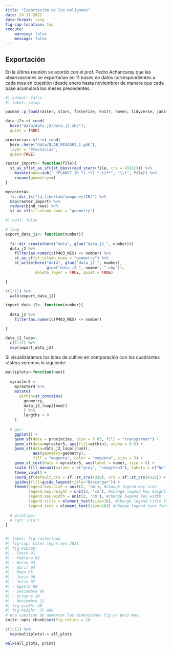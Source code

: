 ```yaml
---
title: "Exportación de los polígonos"
date: 24 11 2022
date-format: long
fig-cap-location: top
execute: 
    warning: false
    message: false
---
```


## Exportación

En la última reunión se acordó con el prof. Pedro Achancaray que las observaciones se exportarían en 11 bases de datos correspondientes a cada mes en cuestión (desde enero hasta noviembre) de manera que cada base acumulará los meses precedentes.

```r
#| output: false
#| label: setup

pacman::p_load(raster, stars, fasterize, knitr, haven, tidyverse, janitor, glue, sf, here, gt, kableExtra, fs, glue)

data_j2<-st_read(
  here("data/data_j2/data_j2.shp"), 
  quiet = TRUE)

provincias<-sf::st_read(
  here::here("data/QLAB_MIDAGRI_1.gdb"), 
  layer = "Provincias", 
  quiet=TRUE)

raster_import<- function(file){
  st_as_sf(st_as_sfc(st_bbox(read_stars(file, crs = 4326)))) %>% 
    mutate(name=sub(".*PLANET_IR *(.*?) *.tif*", "\\1", file)) %>% 
    rename(geometry=x)
}

myraster4<-
  fs::dir_ls("la_libertad/imagenes/IR/") %>% 
  map(raster_import) %>% 
  reduce(bind_rows) %>% 
  st_as_sf(sf_column_name = "geometry")

```

```r
#| eval: false

# loop
export_data_j2<- function(number){
  
  fs::dir_create(here("data", glue("data_j2_", number)))
  data_j2 %>% 
    filter(as.numeric(P403_MES) <= number) %>% 
    st_as_sf(sf_column_name = "geometry") %>% 
    st_write(here("data", glue("data_j2_", number), 
                  glue("data_j2_", number, ".shp")), 
             delete_layer = TRUE, quiet = TRUE) 

}

c(1:11) %>% 
  walk(export_data_j2)

```

```r

import_data_j2<- function(number){
  
  data_j2 %>% 
    filter(as.numeric(P403_MES) <= number)

}

data_j2_loop<- 
  c(1:11) %>% 
  map(import_data_j2)

```

Si visualizáramos los lotes de cultivo en comparación con los cuadrantes rásters veremos lo siguiente:

```r

multiplots<-function(num){
  
  myraster5 <- 
    myraster4 %>% 
    mutate(
      within=st_contains(
        geometry, 
        data_j2_loop[[num]]
        ) %>% 
        lengths > 0
    )
  
  # pp<-
    ggplot() + 
    geom_sf(data = provincias, size = 0.05, fill = "transparent") +
    geom_sf(data=myraster5, aes(fill=within), alpha = 0.5) + 
    geom_sf(data=data_j2_loop[[num]], 
            aes(geometry=geometry), 
            fill = "magenta", color = "magenta", size = 3) +
    geom_sf_text(data = myraster5, aes(label = name), size = 6) +
    scale_fill_manual(values = c("grey", "seagreen3"), labels = c("No", "Sí")) +
    theme_void() + 
    coord_sf(default_crs = sf::st_crs(4326), crs = sf::st_crs(4326)) +
    guides(fill=guide_legend(title="Descargar")) +
    theme(legend.key.size = unit(2, 'cm'), #change legend key size
          legend.key.height = unit(2, 'cm'), #change legend key height
          legend.key.width = unit(2, 'cm'), #change legend key width
          legend.title = element_text(size=18), #change legend title font size
          legend.text = element_text(size=16)) #change legend text font size
  
  # print(pp)
  # cat('\n\n')
}



```

```r
#| label: fig-rasterloop
#| fig-cap: Lotes según mes 2021
#| fig-subcap:
#| - Enero 01
#| - Febrero 02
#| - Marzo 03
#| - Abril 04
#| - Mayo 05
#| - Junio 06
#| - Julio 07
#| - Agosto 08
#| - Setiembre 09
#| - Octubre 10
#| - Noviembre 11
#| fig-width: 40
#| fig-height: 37.808
# era cuestion de aumentar las dimensiones fig un poco mas.
knitr::opts_chunk$set(fig.retina = 1)

c(1:11) %>%
  map(multiplots)-> all_plots

walk(all_plots, print)

```

